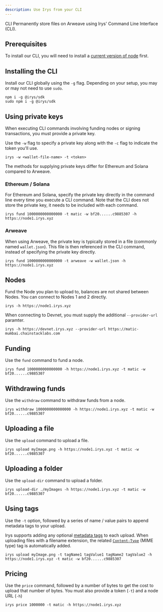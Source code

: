 ```yaml
---
description: Use Irys from your CLI
---
```



<div className="mt-7">
	<Heading level={1} className="">
		CLI
	</Heading>
	Permanently store files on Arweave using Irys' Command Line Interface (CLI).
</div>

## Prerequisites

To install our CLI, you will need to install a [current version of node](https://nodejs.org/en) first.

## Installing the CLI

Install our CLI globally using the `-g` flag. Depending on your setup, you may or may not need to use `sudo`.

```console
npm i -g @irys/sdk
sudo npm i -g @irys/sdk
```

## Using private keys

When executing CLI commands involving funding nodes or signing transactions, you must provide a private key.

Use the `-w` flag to specify a private key along with the `-c` flag to indicate the token you'll use.

```console
irys -w <wallet-file-name> -t <token>
```

The methods for supplying private keys differ for Ethereum and Solana compared to Arweave.

### Ethereum / Solana

For Ethereum and Solana, specify the private key directly in the command line every time you execute a CLI command. Note that the CLI does not store the private key, it needs to be included with each command.

```console
irys fund 1000000000000000 -t matic -w bf20......c9885307 -h https://node1.irys.xyz
```

### Arweave

When using Arweave, the private key is typically stored in a file (commonly named `wallet.json`). This file is then referenced in the CLI command, instead of specifying the private key directly.

```console
irys fund 1000000000000000 -t arweave -w wallet.json -h https://node1.irys.xyz
```

## Nodes

Fund the Node you plan to upload to, balances are not shared between Nodes. You can connect to Nodes 1 and 2 directly.

```console
irys -h https://node1.irys.xyz
```

When connecting to Devnet, you must supply the additional `--provider-url` paramter.

```console
irys -h https://devnet.irys.xyz --provider-url https://matic-mumbai.chainstacklabs.com
```

## Funding

Use the `fund` command to fund a node.

```console
irys fund 1000000000000000 -h https://node1.irys.xyz -t matic -w bf20......c9885307
```

## Withdrawing funds

Use the `withdraw` command to withdraw funds from a node.

```console
irys withdraw 1000000000000000 -h https://node1.irys.xyz -t matic -w bf20......c9885307
```

## Uploading a file

Use the `upload` command to upload a file.

```console
irys upload myImage.png -h https://node1.irys.xyz -t matic -w bf20......c9885307
```

## Uploading a folder

Use the `upload-dir` command to upload a folder.

```console
irys upload-dir ./myImages -h https://node1.irys.xyz -t matic -w bf20......c9885307
```

## Using tags

Use the `-t` option, followed by a series of name / value pairs to append metadata tags to your upload.

Irys supports adding any optional [metadata tags](/developer-docs/tags) to each upload. When uploading files with a filename extension, the related [`Content-Type`](https://developer.mozilla.org/en-US/docs/Web/HTTP/Headers/Content-Type) (MIME type) tag is automatically added.

```console
irys upload myImage.png -t tagName1 tagValue1 tagName2 tagValue2 -h https://node1.irys.xyz -t matic -w bf20......c9885307
```

## Pricing

Use the `price` command, followed by a number of bytes to get the cost to upload that number of bytes. You must also provide a token (`-t`) and a node URL (`-h`)

```console
irys price 1000000 -t matic -h https://node1.irys.xyz
```

